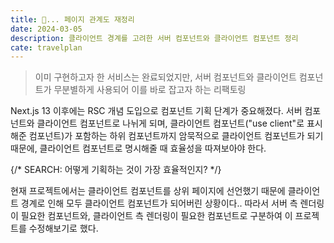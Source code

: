 ```yaml
---
title: 📝... 페이지 관계도 재정리
date: 2024-03-05
description: 클라이언트 경계를 고려한 서버 컴포넌트와 클라이언트 컴포넌트 정리
cate: travelplan
---
```


> 이미 구현하고자 한 서비스는 완료되었지만, 서버 컴포넌트와 클라이언트 컴포넌트가 무분별하게 사용되어
> 이를 바로 잡고자 하는 리팩토링

Next.js 13 이후에는 RSC 개념 도입으로 컴포넌트 기획 단계가 중요해졌다.
서버 컴포넌트와 클라이언트 컴포넌트로 나뉘게 되며, 클라이언트 컴포넌트("use client"로 표시해준 컴포넌트)가
포함하는 하위 컴포넌트까지 암묵적으로 클라이언트 컴포넌트가 되기 때문에, 클라이언트 컴포넌트로 명시해줄 때 효율성을 따져보아야
한다.

{/* SEARCH: 어떻게 기획하는 것이 가장 효율적인지? */}

현재 프로젝트에서는 클라이언트 컴포넌트를 상위 페이지에 선언했기 때문에 클라이언트 경계로 인해 모두 클라이언트 컴포넌트가
되어버린 상황이다.. 따라서 서버 측 렌더링이 필요한 컴포넌트와, 클라이언트 측 렌더링이 필요한 컴포넌트로 구분하여 이 프로젝트를 수정해보기로 했다.
